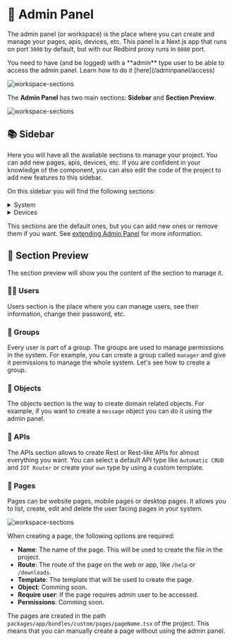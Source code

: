 # 💼 Admin Panel
The admin panel (or workspace) is the place where you can create and manage your pages, apis, devices, etc. This panel is a Next.js app that runs on port `3000` by default, but with our Redbird proxy runs in `8080` port.


<Callout type="warning">
You need to have (and be logged) with a **admin** type user to be able to access the admin panel. Learn how to do it [here](/adminpanel/access)
</Callout>

![workspace-sections](https://raw.githubusercontent.com/Protofy-xyz/Protofy/assets/events/events-1.png)

The **Admin Panel** has two main sections: **Sidebar** and **Section Preview**.

![workspace-sections](https://raw.githubusercontent.com/Protofy-xyz/Protofy/assets/workspace/sections.png)

## 📚 Sidebar
Here you will have all the available sections to manage your project. You can add new pages, apis, devices, etc. 
If you are confident in your knowledge of the component, you can also edit the code of the project to add new features to this sidebar. 

On this sidebar you will find the following sections:

<details>
  <summary>System</summary>
  - Users: Manage users and user types.
  - Groups: Manage groups.
  - Objects: Create domain related objects.
  - Pages: Create and manage pages.
  - Apis: Create and manage apis.
  - Events: Visualize events occurred in the system.
  - Public: Manage public files.
  - Files: Filesystem manager for the project.
  - Messages: Visualize messages arrived to the system (mqtt).
  - Resources: Create a resource for the project (Tutorial, invoice, etc).
  - Databases: Manage you project persistent state management. 
</details>
<details>
  <summary>Devices</summary>
  - Devices: Manage devices (HomeDevice 1, Protofy office iot, etc).
  - Definition: Create definitions for a board (Sound sensor, temperature sensor, etc)
  - Boards: Create boards that your devices will use (ESP32 DevKit, Arduino UNO, etc)
  - Cores: Create cores that your boards will use (Arduino, ESP32, etc)
  - Sdks: Create availables sdks for your project devices (ESPHome, Platformio). 
</details>


This sections are the default ones, but you can add new ones or remove them if you want. See [extending Admin Panel](/adminpanel/extending) for more information.

## 📱 Section Preview
The section preview will show you the content of the section to manage it.

### 🧑‍💻 Users
Users section is the place where you can manage users, see their information, change their password, etc.

### 👥 Groups
Every user is part of a group. The groups are used to manage permissions in the system. For example, you can create a group called `manager` and give it permissions to manage the whole system. Let's see how to create a group. 

### 🧩 Objects
The objects section is the way to create domain related objects. For example, if you want to create a `message` object you can do it using the admin panel.

### 🔎 APIs
The APIs section allows to create Rest or Rest-like APIs for almost everything you want. You can select a default API type like `Automatic CRUD` and `IOT Router` or create your `own` type by using a custom template. 

### 📄 Pages

Pages can be website pages, mobile pages or desktop pages. It allows you to list, create, edit and delete the user facing pages in your system.

![workspace-sections](https://raw.githubusercontent.com/Protofy-xyz/Protofy/assets/pages/create-page.gif)

When creating a page, the following options are required:

  - **Name**: The name of the page. This will be used to create the file in the project.
  - **Route**: The route of the page on the web or app, like `/help` or `/downloads`.
  - **Template**: The template that will be used to create the page.
  - **Object**: Comming soon.
  - **Require user**: If the page requires admin user to be accessed. 
  - **Permissions**: Comming soon. 

The pages are created in the path `packages/app/bundles/custom/pages/pageName.tsx` of the project. This means that you can manually create a page without using the admin panel. 

